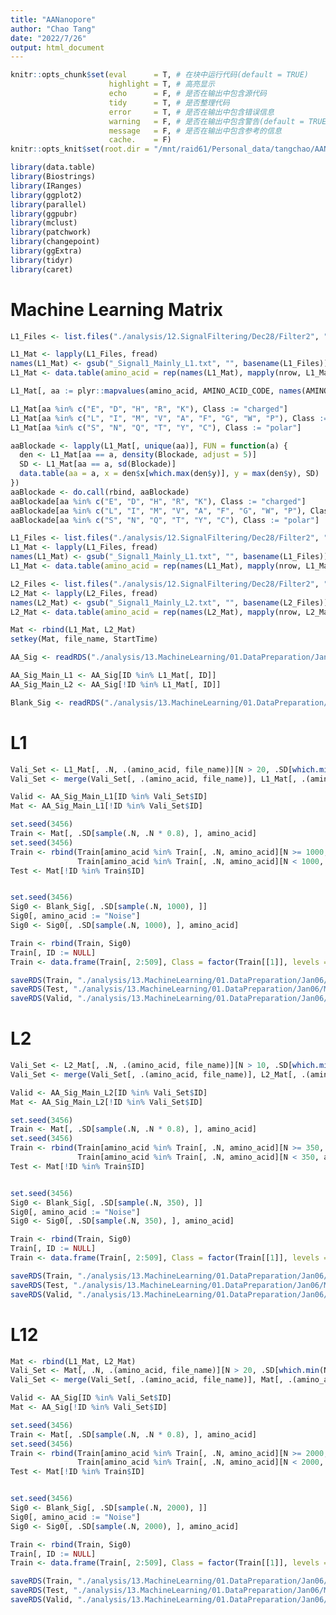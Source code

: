 ```yaml
---
title: "AANanopore"
author: "Chao Tang"
date: "2022/7/26"
output: html_document
---
```


```r
knitr::opts_chunk$set(eval      = T, # 在块中运行代码(default = TRUE)
                      highlight = T, # 高亮显示
                      echo      = F, # 是否在输出中包含源代码
                      tidy      = T, # 是否整理代码
                      error     = T, # 是否在输出中包含错误信息
                      warning   = F, # 是否在输出中包含警告(default = TRUE)
                      message   = F, # 是否在输出中包含参考的信息
                      cache.    = F)
knitr::opts_knit$set(root.dir = "/mnt/raid61/Personal_data/tangchao/AANanopore")
```

```r
library(data.table)
library(Biostrings)
library(IRanges)
library(ggplot2)
library(parallel)
library(ggpubr)
library(mclust)
library(patchwork)
library(changepoint)
library(ggExtra)
library(tidyr)
library(caret)
```

# Machine Learning Matrix

```r
L1_Files <- list.files("./analysis/12.SignalFiltering/Dec28/Filter2", "_Signal1_Mainly_L1.txt", full.names = TRUE)
```

```r
L1_Mat <- lapply(L1_Files, fread)
names(L1_Mat) <- gsub("_Signal1_Mainly_L1.txt", "", basename(L1_Files))
L1_Mat <- data.table(amino_acid = rep(names(L1_Mat), mapply(nrow, L1_Mat)), do.call(rbind, L1_Mat))
```

```r
L1_Mat[, aa := plyr::mapvalues(amino_acid, AMINO_ACID_CODE, names(AMINO_ACID_CODE))]

L1_Mat[aa %in% c("E", "D", "H", "R", "K"), Class := "charged"]
L1_Mat[aa %in% c("L", "I", "M", "V", "A", "F", "G", "W", "P"), Class := "nonpolar"]
L1_Mat[aa %in% c("S", "N", "Q", "T", "Y", "C"), Class := "polar"]
```

```r
aaBlockade <- lapply(L1_Mat[, unique(aa)], FUN = function(a) {
  den <- L1_Mat[aa == a, density(Blockade, adjust = 5)]
  SD <- L1_Mat[aa == a, sd(Blockade)]
  data.table(aa = a, x = den$x[which.max(den$y)], y = max(den$y), SD)
})
aaBlockade <- do.call(rbind, aaBlockade)
aaBlockade[aa %in% c("E", "D", "H", "R", "K"), Class := "charged"]
aaBlockade[aa %in% c("L", "I", "M", "V", "A", "F", "G", "W", "P"), Class := "nonpolar"]
aaBlockade[aa %in% c("S", "N", "Q", "T", "Y", "C"), Class := "polar"]
```

```r
L1_Files <- list.files("./analysis/12.SignalFiltering/Dec28/Filter2", "_Signal1_Mainly_L1.txt", full.names = TRUE)
L1_Mat <- lapply(L1_Files, fread)
names(L1_Mat) <- gsub("_Signal1_Mainly_L1.txt", "", basename(L1_Files))
L1_Mat <- data.table(amino_acid = rep(names(L1_Mat), mapply(nrow, L1_Mat)), do.call(rbind, L1_Mat))
```

```r
L2_Files <- list.files("./analysis/12.SignalFiltering/Dec28/Filter2", "_Signal1_Mainly_L2.txt", full.names = TRUE)
L2_Mat <- lapply(L2_Files, fread)
names(L2_Mat) <- gsub("_Signal1_Mainly_L2.txt", "", basename(L2_Files))
L2_Mat <- data.table(amino_acid = rep(names(L2_Mat), mapply(nrow, L2_Mat)), do.call(rbind, L2_Mat))
```

```r
Mat <- rbind(L1_Mat, L2_Mat)
setkey(Mat, file_name, StartTime)
```

```r
AA_Sig <- readRDS("./analysis/13.MachineLearning/01.DataPreparation/Jan06/Feature_Matrix_of_AA_Signal.Rds")
```

```r
AA_Sig_Main_L1 <- AA_Sig[ID %in% L1_Mat[, ID]]
AA_Sig_Main_L2 <- AA_Sig[!ID %in% L1_Mat[, ID]]
```

```r
Blank_Sig <- readRDS("./analysis/13.MachineLearning/01.DataPreparation/Jan06/Feature_Matrix_of_Blank_Signal.Rds")
```

# L1

```r
Vali_Set <- L1_Mat[, .N, .(amino_acid, file_name)][N > 20, .SD[which.min(N)], amino_acid]
Vali_Set <- merge(Vali_Set[, .(amino_acid, file_name)], L1_Mat[, .(amino_acid, ID, file_name)], by = c("amino_acid", "file_name"))

Valid <- AA_Sig_Main_L1[ID %in% Vali_Set$ID]
Mat <- AA_Sig_Main_L1[!ID %in% Vali_Set$ID]

set.seed(3456)
Train <- Mat[, .SD[sample(.N, .N * 0.8), ], amino_acid]
set.seed(3456)
Train <- rbind(Train[amino_acid %in% Train[, .N, amino_acid][N >= 1000, amino_acid], .SD[sample(.N, 1000), ], amino_acid], 
               Train[amino_acid %in% Train[, .N, amino_acid][N < 1000, amino_acid], .SD[sample(.N, 1000, replace = T), ], amino_acid])
Test <- Mat[!ID %in% Train$ID]


set.seed(3456)
Sig0 <- Blank_Sig[, .SD[sample(.N, 1000), ]]
Sig0[, amino_acid := "Noise"]
Sig0 <- Sig0[, .SD[sample(.N, 1000), ], amino_acid]

Train <- rbind(Train, Sig0)
Train[, ID := NULL]
Train <- data.frame(Train[, 2:509], Class = factor(Train[[1]], levels = c(sort(Mat[, unique(amino_acid)]), "Noise")))

saveRDS(Train, "./analysis/13.MachineLearning/01.DataPreparation/Jan06/Model0/L1_Train.Rds")
saveRDS(Test, "./analysis/13.MachineLearning/01.DataPreparation/Jan06/Model0/L1_Test.Rds")
saveRDS(Valid, "./analysis/13.MachineLearning/01.DataPreparation/Jan06/Model0/L1_Valid.Rds")
```

# L2

```r
Vali_Set <- L2_Mat[, .N, .(amino_acid, file_name)][N > 10, .SD[which.min(N)], amino_acid]
Vali_Set <- merge(Vali_Set[, .(amino_acid, file_name)], L2_Mat[, .(amino_acid, ID, file_name)], by = c("amino_acid", "file_name"))

Valid <- AA_Sig_Main_L2[ID %in% Vali_Set$ID]
Mat <- AA_Sig_Main_L2[!ID %in% Vali_Set$ID]

set.seed(3456)
Train <- Mat[, .SD[sample(.N, .N * 0.8), ], amino_acid]
set.seed(3456)
Train <- rbind(Train[amino_acid %in% Train[, .N, amino_acid][N >= 350, amino_acid], .SD[sample(.N, 350), ], amino_acid], 
               Train[amino_acid %in% Train[, .N, amino_acid][N < 350, amino_acid], .SD[sample(.N, 350, replace = T), ], amino_acid])
Test <- Mat[!ID %in% Train$ID]


set.seed(3456)
Sig0 <- Blank_Sig[, .SD[sample(.N, 350), ]]
Sig0[, amino_acid := "Noise"]
Sig0 <- Sig0[, .SD[sample(.N, 350), ], amino_acid]

Train <- rbind(Train, Sig0)
Train[, ID := NULL]
Train <- data.frame(Train[, 2:509], Class = factor(Train[[1]], levels = c(sort(Mat[, unique(amino_acid)]), "Noise")))

saveRDS(Train, "./analysis/13.MachineLearning/01.DataPreparation/Jan06/Model0/L2_Train.Rds")
saveRDS(Test, "./analysis/13.MachineLearning/01.DataPreparation/Jan06/Model0/L2_Test.Rds")
saveRDS(Valid, "./analysis/13.MachineLearning/01.DataPreparation/Jan06/Model0/L2_Valid.Rds")
```

# L12

```r
Mat <- rbind(L1_Mat, L2_Mat)
Vali_Set <- Mat[, .N, .(amino_acid, file_name)][N > 20, .SD[which.min(N)], amino_acid]
Vali_Set <- merge(Vali_Set[, .(amino_acid, file_name)], Mat[, .(amino_acid, ID, file_name)], by = c("amino_acid", "file_name"))

Valid <- AA_Sig[ID %in% Vali_Set$ID]
Mat <- AA_Sig[!ID %in% Vali_Set$ID]

set.seed(3456)
Train <- Mat[, .SD[sample(.N, .N * 0.8), ], amino_acid]
set.seed(3456)
Train <- rbind(Train[amino_acid %in% Train[, .N, amino_acid][N >= 2000, amino_acid], .SD[sample(.N, 2000), ], amino_acid], 
               Train[amino_acid %in% Train[, .N, amino_acid][N < 2000, amino_acid], .SD[sample(.N, 2000, replace = T), ], amino_acid])
Test <- Mat[!ID %in% Train$ID]


set.seed(3456)
Sig0 <- Blank_Sig[, .SD[sample(.N, 2000), ]]
Sig0[, amino_acid := "Noise"]
Sig0 <- Sig0[, .SD[sample(.N, 2000), ], amino_acid]

Train <- rbind(Train, Sig0)
Train[, ID := NULL]
Train <- data.frame(Train[, 2:509], Class = factor(Train[[1]], levels = c(sort(Mat[, unique(amino_acid)]), "Noise")))

saveRDS(Train, "./analysis/13.MachineLearning/01.DataPreparation/Jan06/Model0/L12_Train.Rds")
saveRDS(Test, "./analysis/13.MachineLearning/01.DataPreparation/Jan06/Model0/L12_Test.Rds")
saveRDS(Valid, "./analysis/13.MachineLearning/01.DataPreparation/Jan06/Model0/L12_Valid.Rds")
```


